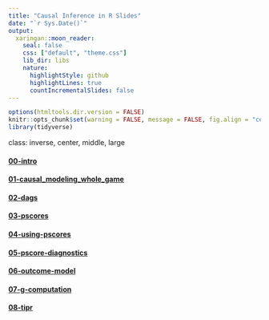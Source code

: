 ```yaml
---
title: "Causal Inference in R Slides"
date: "`r Sys.Date()`"
output:
  xaringan::moon_reader:
    seal: false
    css: ["default", "theme.css"]
    lib_dir: libs
    nature:
      highlightStyle: github
      highlightLines: true
      countIncrementalSlides: false
---
```


```r
options(htmltools.dir.version = FALSE)
knitr::opts_chunk$set(warning = FALSE, message = FALSE, fig.align = "center", dpi = 320)
library(tidyverse)
```

class: inverse, center, middle, large

#### [00-intro](00-intro.html)
#### [01-causal_modeling_whole_game](01-causal_modeling_whole_game.html)
#### [02-dags](02-dags.html)
#### [03-pscores](03-pscores.html)
#### [04-using-pscores](04-using-pscores.html)
#### [05-pscore-diagnostics](05-pscore-diagnostics.html)
#### [06-outcome-model](06-outcome-model.html)
#### [07-g-computation](07-g-computation.html)
#### [08-tipr](08-tipr.html)


